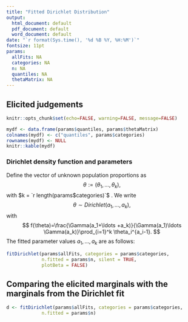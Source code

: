 ```yaml
---
title: "Fitted Dirichlet Distribution"
output:
  html_document: default
  pdf_document: default
  word_document: default
date: "`r format(Sys.time(), '%d %B %Y, %H:%M')`"
fontsize: 11pt
params:
  allFits: NA
  categories: NA
  n: NA
  quantiles: NA
  thetaMatrix: NA
---
```


## Elicited judgements

```r
knitr::opts_chunk$set(echo=FALSE, warning=FALSE, message=FALSE)
```

```r
mydf <- data.frame(params$quantiles, params$thetaMatrix)
colnames(mydf) <- c("quantiles", params$categories)
rownames(mydf) <- NULL
knitr::kable(mydf)
```


### Dirichlet density function and parameters

Define the vector of unknown population proportions as 
$$\theta := (\theta_1,\ldots,\theta_k),$$
with $k = `r length(params$categories)`$ . We write 
$$\theta  \sim Dirichlet(a_1,\ldots,a_k),$$
with
$$
f(\theta)=\frac{\Gamma(a_1+\ldots +a_k)}{\Gamma(a_1)\ldots \Gamma(a_k)}\prod_{i=1}^k \theta_i^{a_i-1}.
$$
The fitted parameter values $a_1,\ldots,a_k$ are as follows:

```r
fitDirichlet(params$allFits, categories = params$categories,
             n.fitted = params$n, silent = TRUE, 
             plotBeta = FALSE)
```

## Comparing the elicited marginals with the marginals from the Dirichlet fit

```r
d <- fitDirichlet(params$allFits, categories = params$categories,
             n.fitted = params$n)
```



